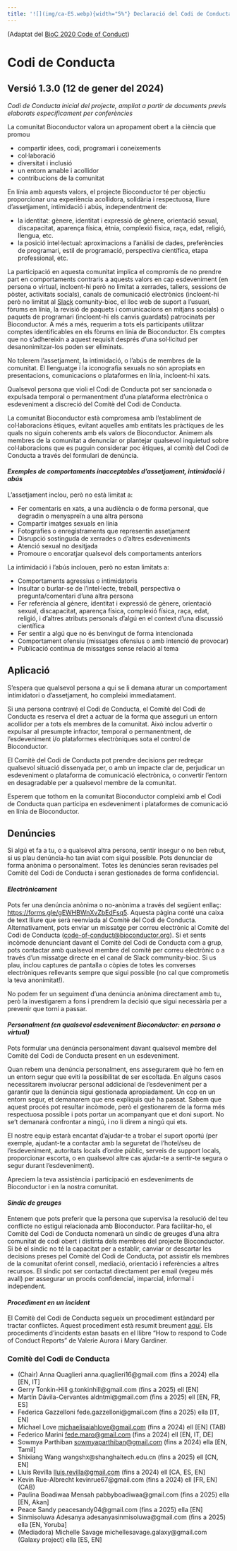```yaml
---
title: '![](img/ca-ES.webp){width="5%"} Declaració del Codi de Conducta del Projecte Bioconductor (Català; Espanya/França)'
---
```


(Adaptat del [BioC 2020 Code of Conduct][1])

# Codi de Conducta

## Versió 1.3.0 (12 de gener del 2024)

_Codi de Conducta inicial del projecte, ampliat a partir de documents previs elaborats específicament per conferències_

La comunitat Bioconductor valora un apropament obert a la ciència que promou

* compartir idees, codi, programari i coneixements
* col·laboració
* diversitat i inclusió
* un entorn amable i acollidor
* contribucions de la comunitat

En línia amb aquests valors, el projecte Bioconductor té per objectiu proporcionar una experiència acollidora, solidària i respectuosa, lliure d'assetjament, intimidació i abús, independentment de:

* la identitat: gènere, identitat i expressió de gènere, orientació sexual, discapacitat, aparença física, ètnia, complexió física, raça, edat, religió, llengua, etc.
* la posició intel·lectual: aproximacions a l'anàlisi de dades, preferències de programari, estil de programació, perspectiva científica, etapa professional, etc.

La participació en aquesta comunitat implica el compromís de no prendre part en comportaments contraris a aquests valors en cap esdeveniment (en persona o virtual, incloent-hi però no limitat a xerrades, tallers, sessions de pòster, activitats socials), canals de comunicació electrònics (incloent-hi però no limitat al [Slack](https://slack.bioconductor.org/) comunity-bioc, el lloc web de suport a l'usuari, fòrums en línia, la revisió de paquets i comunicacions en mitjans socials) o paquets de programari (incloent-hi els canvis guardats) patrocinats per Bioconductor.
A més a més, requerim a tots els participants utilitzar comptes identificables en els fòrums en línia de Bioconductor.
Els comptes que no s'adhereixin a aquest requisit després d'una sol·licitud per desanonimitzar-los poden ser eliminats.

No tolerem l'assetjament, la intimidació, o l'abús de membres de la comunitat. El llenguatge i la iconografia sexuals no són apropiats en presentacions, comunicacions o plataformes en línia, incloent-hi xats.

Qualsevol persona que violi el Codi de Conducta pot ser sancionada o expulsada temporal o permanentment d'una plataforma electrònica o esdeveniment a discreció del Comitè del Codi de Conducta.

La comunitat Bioconductor està compromesa amb l'establiment de col·laboracions ètiques, evitant aquelles amb entitats les pràctiques de les quals no siguin coherents amb els valors de Bioconductor.
Animem als membres de la comunitat a denunciar or plantejar qualsevol inquietud sobre col·laboracions que es puguin considerar poc ètiques, al comitè del Codi de Conducta a través del formulari de denúncia.

#### _Exemples de comportaments inacceptables d'assetjament, intimidació i abús_

L'assetjament inclou, però no està limitat a:

* Fer comentaris en xats, a una audiència o de forma personal, que degradin o menyspreïn a una altra persona
* Compartir imatges sexuals en línia
* Fotografies o enregistraments que representin assetjament
* Disrupció sostinguda de xerrades o d'altres esdeveniments
* Atenció sexual no desitjada
* Promoure o encoratjar qualsevol dels comportaments anteriors

La intimidació i l'abús inclouen, però no estan limitats a:

* Comportaments agressius o intimidatoris
* Insultar o burlar-se de l'intel·lecte, treball, perspectiva o pregunta/comentari d'una altra persona
* Fer referència al gènere, identitat i expressió de gènere, orientació sexual, discapacitat, aparença física, complexió física, raça, edat, religió, i d'altres atributs personals d'algú en el context d'una discussió científica
* Fer sentir a algú que no és benvingut de forma intencionada
* Comportament ofensiu (missatges ofensius o amb intenció de provocar)
* Publicació contínua de missatges sense relació al tema

## Aplicació

S'espera que qualsevol persona a qui se li demana aturar un comportament intimidatori o d'assetjament, ho compleixi immediatament.

Si una persona contravé el Codi de Conducta, el Comitè del Codi de Conducta es reserva el dret a actuar de la forma que asseguri un entorn acollidor per a tots els membres de la comunitat.
Això inclou advertir o expulsar al presumpte infractor, temporal o permanentment, de l'esdeveniment i/o plataformes electròniques sota el control de Bioconductor.

El Comitè del Codi de Conducta pot prendre decisions per redreçar qualsevol situació dissenyada per,
o amb un impacte clar de, perjudicar un esdeveniment o plataforma de comunicació electrònica, o convertir l'entorn en
desagradable per a qualsevol membre de la comunitat.

Esperem que tothom en la comunitat Bioconductor compleixi amb el Codi de Conducta quan participa en esdeveniment i plataformes de comunicació en línia de Bioconductor.

## Denúncies

Si algú et fa a tu, o a qualsevol altra persona, sentir insegur o no ben rebut, si us plau denúncia-ho tan aviat com sigui possible. Pots denunciar de forma anònima o personalment. Totes les denúncies seran revisades pel Comitè del Codi de Conducta i seran gestionades de forma confidencial.

#### _Electrònicament_

Pots fer una denúncia anònima o no-anònima a través del següent enllaç: <https://forms.gle/gEWHBWnXvZbEdFsq5>. Aquesta pàgina conté una caixa de text lliure que serà reenviada al Comitè del Codi de Conducta. Alternativament, pots enviar un missatge per correu electrònic al Comitè del Codi de Conducta (<code-of-conduct@bioconductor.org>). Si et sents incòmode denunciant davant el Comitè del Codi de Conducta com a grup, pots contactar amb qualsevol membre del comitè per correu electrònic o a través d'un missatge directe en el canal de Slack community-bioc. Si us plau, inclou captures de pantalla o còpies de totes les converses electròniques rellevants sempre que sigui possible (no cal que comprometis la teva anonimitat!).

No podem fer un seguiment d'una denúncia anònima directament amb tu, però la investigarem a fons i prendrem la decisió que sigui necessària per a prevenir que torni a passar.

#### _Personalment (en qualsevol esdeveniment Bioconductor: en persona o virtual)_

Pots formular una denúncia personalment davant qualsevol membre del Comitè del Codi de Conducta present en un esdeveniment.

Quan rebem una denúncia personalment, ens assegurarem què ho fem en un entorn segur que eviti la possibilitat de ser escoltada. En alguns casos necessitarem involucrar personal addicional de l'esdeveniment per a garantir que la denúncia sigui gestionada apropiadament. Un cop en un entorn segur, et demanarem que ens expliquis què ha passat. Sabem que aquest procés pot resultar incòmode, però el gestionarem de la forma més respectuosa possible i pots portar un acompanyant que et doni suport. No se't demanarà confrontar a ningú, i no li direm a ningú qui ets.

El nostre equip estarà encantat d'ajudar-te a trobar el suport oportú (per exemple, ajudant-te a contactar amb la seguretat de l'hotel/seu de l'esdeveniment, autoritats locals d'ordre públic, serveis de support locals, proporcionar escorta, o en qualsevol altre cas ajudar-te a sentir-te segura o segur durant l'esdeveniment).

Apreciem la teva assistència i participació en esdeveniments de Bioconductor i en la nostra comunitat.

#### _Síndic de greuges_

Entenem que pots preferir que la persona que supervisa la resolució del teu conflicte no estigui relacionada amb Bioconductor. Para facilitar-ho, el Comitè del Codi de Conducta nomenarà un síndic de greuges d'una altra comunitat de codi obert i distinta dels membres del projecte Bioconductor. Si bé el síndic no té la capacitat per a establir, canviar or descartar les decisions preses pel Comitè del Codi de Conducta, pot assistir els membres de la comunitat oferint consell, mediació, orientació i referències a altres recursos. El síndic pot ser contactat directament per email (vegeu més avall) per assegurar un procés confidencial, imparcial, informal i independent.

#### _Procediment en un incident_

El Comitè del Codi de Conducta segueix un procediment estàndard per tractar conflictes.
Aquest procediment està resumit breument [aquí](https://bioconductor.github.io/CodeOfConduct/incident_response.html). Els procediments d'incidents estan basats en el llibre "How to respond to Code of Conduct Reports" de Valerie Aurora i Mary Gardiner.

### Comitè del Codi de Conducta

* (Chair) Anna Quaglieri anna.quaglieri16@gmail.com (fins a 2024) ella [EN, IT]
* Gerry Tonkin-Hill g.tonkinhill@gmail.com (fins a 2025) ell [EN]
* Martín Dávila-Cervantes aldntmi@gmail.com (fins a 2025) ell [EN, FR, ES]
* Federica Gazzelloni fede.gazzelloni@gmail.com (fins a 2025) ella [IT, EN]
* Michael Love <michaelisaiahlove@gmail.com> (fins a 2024) ell [EN] (TAB)
* Federico Marini <fede.maro@gmail.com> (fins a 2024) ell [EN, IT, DE]
* Sowmya Parthiban <sowmyaparthiban@gmail.com> (fins a 2024) ella [EN, Tamil]
* Shixiang Wang wangshx@shanghaitech.edu.cn (fins a 2025) ell [CN, EN]
* Lluís Revilla <lluis.revilla@gmail.com> (fins a 2024) ell [CA, ES, EN]
* Kevin Rue-Albrecht kevinrue67@gmail.com  (fins a 2024) ell [FR, EN] (CAB)
* Paulina Boadiwaa Mensah pabbyboadiwaa@gmail.com (fins a 2025) ella [EN, Akan]
* Peace Sandy peacesandy04@gmail.com (fins a 2025) ella [EN]
* Sinmisoluwa Adesanya adesanyasinmisoluwa@gmail.com (fins a 2025) ella [EN, Yoruba]
* (Mediadora) Michelle Savage michellesavage.galaxy@gmail.com (Galaxy project) ella [ES, EN]

[1]: https://bioc2020.bioconductor.org/code_of_conduct
